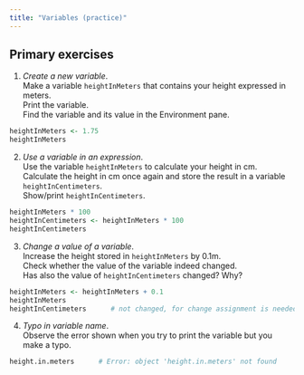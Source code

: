```yaml
---
title: "Variables (practice)"
---
```


## Primary exercises

1. *Create a new variable*.  
Make a variable `heightInMeters` that contains your height expressed in meters.  
Print the variable.  
Find the variable and its value in the Environment pane.

```r
heightInMeters <- 1.75
heightInMeters
```

2. *Use a variable in an expression*.  
Use the variable `heightInMeters` to calculate your height in cm.  
Calculate the height in cm once again and store the result in a variable `heightInCentimeters`.  
Show/print `heightInCentimeters`.

```r
heightInMeters * 100
heightInCentimeters <- heightInMeters * 100
heightInCentimeters
```

3. *Change a value of a variable*.  
Increase the height stored in `heightInMeters` by 0.1m.  
Check whether the value of the variable indeed changed.  
Has also the value of `heightInCentimeters` changed? Why?

```r
heightInMeters <- heightInMeters + 0.1
heightInMeters
heightInCentimeters      # not changed, for change assignment is needed
```

4. *Typo in variable name*.  
Observe the error shown when you try to print the variable but you make a typo.

```r
height.in.meters      # Error: object 'height.in.meters' not found
```
